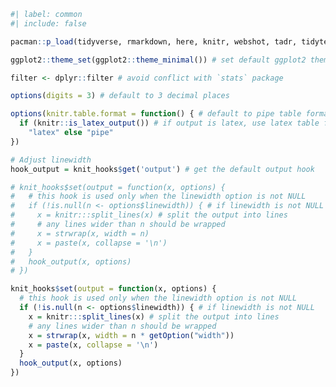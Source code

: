 ```r
#| label: common
#| include: false

pacman::p_load(tidyverse, rmarkdown, here, knitr, webshot, tadr, tidytext, readtext) # default packages

ggplot2::theme_set(ggplot2::theme_minimal()) # set default ggplot2 theme

filter <- dplyr::filter # avoid conflict with `stats` package

options(digits = 3) # default to 3 decimal places

options(knitr.table.format = function() { # default to pipe table format
  if (knitr::is_latex_output()) # if output is latex, use latex table format
    "latex" else "pipe"
})

# Adjust linewidth
hook_output = knit_hooks$get('output') # get the default output hook

# knit_hooks$set(output = function(x, options) {
#   # this hook is used only when the linewidth option is not NULL
#   if (!is.null(n <- options$linewidth)) { # if linewidth is not NULL
#     x = knitr:::split_lines(x) # split the output into lines
#     # any lines wider than n should be wrapped
#     x = strwrap(x, width = n)
#     x = paste(x, collapse = '\n')
#   }
#   hook_output(x, options)
# })

knit_hooks$set(output = function(x, options) {
  # this hook is used only when the linewidth option is not NULL
  if (!is.null(n <- options$linewidth)) { # if linewidth is not NULL
    x = knitr:::split_lines(x) # split the output into lines
    # any lines wider than n should be wrapped
    x = strwrap(x, width = n * getOption("width"))
    x = paste(x, collapse = '\n')
  }
  hook_output(x, options)
})
```

